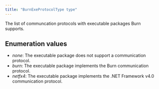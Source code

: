 ```yaml
---
title: "BurnExeProtocolType type"
---
```


The list of communcation protocols with executable packages Burn supports.

## Enumeration values

  - *none*: The executable package does not support a communication protocol.
  - *burn*: The executable package implements the Burn communication protocol.
  - *netfx4*: The executable package implements the .NET Framework v4.0 communication protocol.

